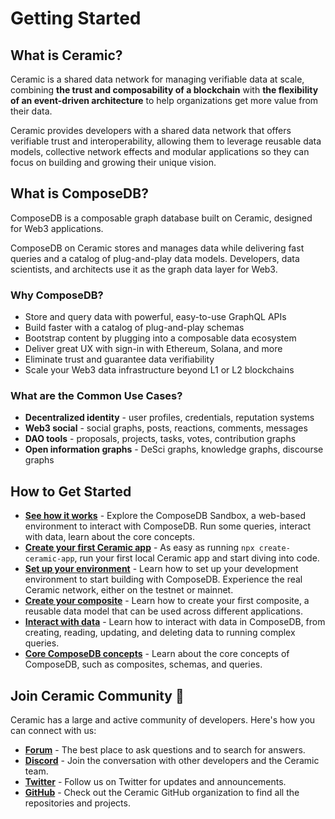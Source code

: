 # Getting Started

## What is Ceramic?

Ceramic is a shared data network for managing verifiable data at scale, combining **the trust and composability of a blockchain** with **the flexibility of an event-driven architecture** to help organizations get more value from their data.

Ceramic provides developers with a shared data network that offers verifiable trust and interoperability, allowing them to leverage reusable data models, collective network effects and modular applications so they can focus on building and growing their unique vision.

## What is ComposeDB?

ComposeDB is a composable graph database built on Ceramic, designed for Web3 applications.

ComposeDB on Ceramic stores and manages data while delivering fast queries and a catalog of plug-and-play data models. Developers, data scientists, and architects use it as the graph data layer for Web3.

### Why ComposeDB?

- Store and query data with powerful, easy-to-use GraphQL APIs
- Build faster with a catalog of plug-and-play schemas
- Bootstrap content by plugging into a composable data ecosystem
- Deliver great UX with sign-in with Ethereum, Solana, and more
- Eliminate trust and guarantee data verifiability
- Scale your Web3 data infrastructure beyond L1 or L2 blockchains

### What are the Common Use Cases?

- **Decentralized identity** - user profiles, credentials, reputation systems
- **Web3 social** - social graphs, posts, reactions, comments, messages
- **DAO tools** - proposals, projects, tasks, votes, contribution graphs
- **Open information graphs** - DeSci graphs, knowledge graphs, discourse graphs

## How to Get Started

- [**See how it works**](./sandbox.mdx) - Explore the ComposeDB Sandbox, a web-based environment to interact with ComposeDB. Run some queries, interact with data, learn about the core concepts.
- [**Create your first Ceramic app**](./create-ceramic-app.mdx) - As easy as running `npx create-ceramic-app`, run your first local Ceramic app and start diving into code.
- [**Set up your environment**](./set-up-your-environment.mdx) - Learn how to set up your development environment to start building with ComposeDB. Experience the real Ceramic network, either on the testnet or mainnet.
- [**Create your composite**](./create-your-composite.mdx) - Learn how to create your first composite, a reusable data model that can be used across different applications.
- [**Interact with data**](./interact-with-data.mdx) - Learn how to interact with data in ComposeDB, from creating, reading, updating, and deleting data to running complex queries.
- [**Core ComposeDB concepts**](./core-concepts.mdx) - Learn about the core concepts of ComposeDB, such as composites, schemas, and queries.

## Join Ceramic Community 💜

Ceramic has a large and active community of developers. Here's how you can connect with us:

- [**Forum**](https://forum.ceramic.network) - The best place to ask questions and to search for answers.
- [**Discord**](https://chat.ceramic.network) - Join the conversation with other developers and the Ceramic team.
- [**Twitter**](https://twitter.com/ceramicnetwork) - Follow us on Twitter for updates and announcements.
- [**GitHub**](https://github.com/ceramicnetwork/) - Check out the Ceramic GitHub organization to find all the repositories and projects.
